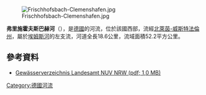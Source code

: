 {{Multiple issues|
{{No footnotes|time=2020-07-22T13:38:45+00:00}}
{{Onesource|time=2020-07-22T13:38:45+00:00}}
}}
{{Coord|52|14|59.394161|N|7|28|21.206621|E|display=title}}

[[Image:Frischhofsbach-Clemenshafen.jpg|right]]

'''弗里施霍夫斯巴赫河'''（{{lang-de|Frischhofsbach}}），是[[德國|德國]]的河流，位於該國西部，流經[[北萊茵-威斯特法倫州|北萊茵-威斯特法倫州]]，屬於[[埃姆斯河|埃姆斯河]]的左支流，河道全長18.6公里，流域面積52.2平方公里。

==參考資料==
* [http://www.lanuv.nrw.de/fileadmin/lanuv/wasser/pdf/Gewaesserverzeichnis%20GSK3C.xls  Gewässerverzeichnis Landesamt NUV NRW (pdf; 1,0 MB)] {{Wayback|url=http://www.lanuv.nrw.de/fileadmin/lanuv/wasser/pdf/Gewaesserverzeichnis%20GSK3C.xls |date=20190808033656 }}

{{Germany-geo-stub}}
[[Category:德國河流|Category:德國河流]]